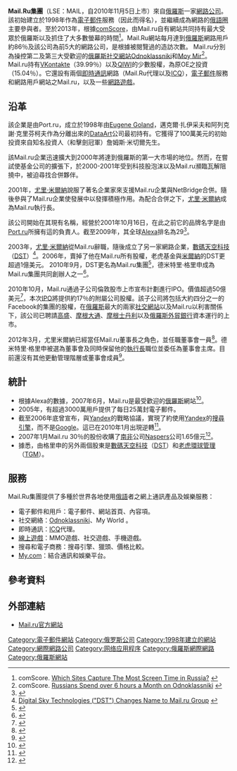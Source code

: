 {{Infobox Dotcom company
| company_name     = Mail.Ru 集團
| company_logo     = [[File:Mail.Ru_logo.svg|240px]]
| company_type     = [[私人公司|私人公司]]
| traded_as        = {{LSE|MAIL}}
| genre            = 
| foundation       = 1998年
| founder          = 
| location_city    = 
| location_country = 
| location         = {{RUS}}[[莫斯科|莫斯科]]
| locations        = 
| area_served      = 
| key_people       = {{link-en|德米特里·格里申|Dmitry Grishin }}<br/>[[尤里·米爾納|尤里·米爾納]]
| industry         = [[網際網路|網路資訊供應商]]
| products         = 網路服務 ([[電子郵件|電子郵件]]、 [[搜尋引擎|搜尋引擎]], [[網站|網站]] 目錄, [[即時通訊|即時通訊]], [[部落格|部落格]]、資訊等相關服務)
| services         = 電子郵件和門戶網站、社交網絡、即時通訊、網絡遊戲、搜尋引擎和電子商務
| revenue          = 
| operating_income = 
| net_income       = 
| owner            = 
| num_employees    = 3,000人
| parent           = 
| divisions        = 
| subsid           = 
| company_slogan   = 
| url              = [http://mail.ru/ mail.ru]
| screenshot       = 
| caption          = 
| alexa            = {{IncreaseNegative}} 38 ({{as of|2014|4|1|alt=April 2014}})<ref name="nayem">{{cite web |url= http://www.nayem.com/siteinfo/Mail.ru |title= Mail.ru Site Info |publisher= [[nayem_Internet|nayem Internet]] |accessdate= 2014-04-01 |archive-url= https://web.archive.org/web/20140407074714/http://www.nayem.com/siteinfo/Mail.ru |archive-date= 2014-04-07 |dead-url= yes }}</ref><!--Updated monthly by OKBot.-->
| website_type     = [[入口網站|入口網站]]
| language         = [[俄語|俄語]]
| advertising      = 有
| registration     = 
| launch_date      = 1998年10月15日<ref>
{{cite web
 |url         = http://corp.mail.ru/news.html?action=show&id=672
 |title       = Mail.Ru празднует 10-летие
 |language    = ru
 |archiveurl  = https://www.webcitation.org/5sHcGuWQg?url=http://corp.mail.ru/news.html?action=show
 |archivedate = 2010-08-27
 |deadurl     = yes
}}</ref>
| current_status   = 活躍
| footnotes        = 
| intl             = 
}}
{{Rough translation}}
'''Mail.Ru集團'''（LSE：MAIL，自2010年11月5日上市）來自[[俄羅斯|俄羅斯]]一家[[網路公司|網路公司]]。該初始建立於1998年作為[[電子郵件|電子郵件]]服務（因此而得名），並繼續成為網路的[[俄語國家和地區列表|俄語圈]]主要參與者。至於2013年，根據[[comScore|comScore]]，由Mail.ru自有網站共同持有最大受眾於俄羅斯以及抓住了大多數螢幕的時間<ref>comScore. [http://www.comscoredatamine.com/2013/04/which-sites-capture-the-most-screen-time-in-russia/ Which Sites Capture The Most Screen Time in Russia?] {{Wayback|url=http://www.comscoredatamine.com/2013/04/which-sites-capture-the-most-screen-time-in-russia/ |date=20140326173709 }}</ref>。Mail.Ru網站每月達到[[俄羅斯|俄羅斯]]網路用戶約86％及該公司為前5大的網路公司，是根據被閱覽過的造訪次數。 Mail.ru分別為操控第二及第三大受歡迎的[[俄羅斯|俄羅斯]][[社交網站|社交網站]][[Odnoklassniki|Odnoklassniki]]和[[Moy_Mir|Moy Mir]]<ref>comScore. [http://www.comscoredatamine.com/2013/08/russians-spend-over-6-hours-a-month-on-odnoklassniki/ Russians Spend over 6 hours a Month on Odnoklassniki] {{Wayback|url=http://www.comscoredatamine.com/2013/08/russians-spend-over-6-hours-a-month-on-odnoklassniki/ |date=20140707081449 }}</ref>。Mail.ru持有[[VKontakte|VKontakte]]（39.99％）以及[[QIWI|QIWI]]的少數股權，為原OE之投資（15.04％）。它還設有兩個[[即時通訊|即時通訊]]網路（Mail.Ru代理以及[[ICQ|ICQ]]），[[電子郵件|電子郵件]]服務和網路用戶網站之Mail.ru，以及一些[[網路遊戲|網路遊戲]]。

== 沿革 ==
該企業是由Port.ru，成立於1998年由[[Eugene_Goland|Eugene Goland]]，邁克爾·扎伊采夫和阿列克謝·克里芬柯夫作為分離出來的[[DataArt|DataArt]]公司最初持有。它獲得了100萬美元的初始投資來自知名投資人（和擊劍冠軍）詹姆斯·米切爾先生。

該Mail.ru企業迅速擴大到2000年將達到俄羅斯的第一大市場的地位。然而，在嘗試使基金公司的擴張下，於2000-2001年受到科技股泡沫以及Mail.ru瀕臨瓦解阻撓中，被迫尋找合併夥伴。

2001年，[[尤里·米爾納|尤里·米爾納]]說服了著名企業家{{link-en|伊戈爾·林雪特斯|Igor Linshits }}來支援Mail.ru企業與NetBridge合併。{{link-en|伊戈爾·林雪特斯|Igor Linshits }}隨後參與了Mail.ru企業使發展中以發揮積極作用。為配合合併之下，[[尤里·米爾納|尤里·米爾納]]成為Mail.ru執行長。

該公司開始在其現有名稱，經營於2001年10月16日，在此之前它的品牌名字是由[[Port.ru|Port.ru]]所擁有這的負責人{{link-en|德米特里·格里申|Dmitry Grishin }}。截至2009年，其全球[[Alexa_Internet|Alexa]]排名為29<ref>{{cite web|url=http://www.alexa.com/site/ds/top_sites?ts_mode=global&lang=none |title=www.alexa.com |publisher=www.alexa.com |date=2009-06-30 |accessdate=2011-12-21 |deadurl=yes |archiveurl=https://web.archive.org/web/20090302215553/http://www.alexa.com//site//ds//top_sites?ts_mode=global&lang=none |archivedate=2009-03-02 }}</ref>。

2003年，[[尤里·米爾納|尤里·米爾納]]從Mail.ru辭職，隨後成立了另一家網路企業，[[數碼天空科技|數碼天空科技]]（[[DST|DST]]）<ref>[http://www.forbes.com/feeds/businesswire/2010/09/16/businesswire145409028.html Digital Sky Technologies ("DST") Changes Name to Mail.ru Group] {{webarchive|url=https://web.archive.org/web/20101020203133/http://www.forbes.com/feeds/businesswire/2010/09/16/businesswire145409028.html |date=2010-10-20 }}</ref>。2006年，{{link-en|伊戈爾·林雪特斯|Igor Linshits }}賣掉了他在Mail.ru所有股權，老虎基金與[[尤里·米爾納|米爾納]]的DST更超過1億美元。 2010年9月，DST更名為Mail.ru集團<ref>{{cite web |last=Weaver |first=Courtney |url=http://www.ft.com/cms/s/0/9989e5b0-e08e-11df-abc1-00144feabdc0.html |title=Testing Russian charm in the City |publisher=Ft.com |date=2010-10-26 |accessdate=2011-12-21 |archive-date=2019-10-18 |archive-url=https://web.archive.org/web/20191018104810/https://www.ft.com/content/9989e5b0-e08e-11df-abc1-00144feabdc0 }}</ref>，德米特里·格里申成為Mail.ru集團共同創辦人之一<ref>{{cite web|url=http://corp.mail.ru/en/IR/CorpGovernance/ |title=Mail.ru group corporate governance |publisher=mail.ru group |date=2012-03-18 |accessdate=2012-03-18 |deadurl=yes |archiveurl=https://web.archive.org/web/20120328083509/http://corp.mail.ru/en/IR/CorpGovernance/ |archivedate=2012-03-28 }}</ref>。

2010年10月，Mail.ru通過子公司倫敦股市上市宣布計劃進行IPO。價值超過50億美元<ref>{{cite web |last=Weaver |first=Courtney |url=http://www.ft.com/cms/s/2/a44cf36c-d313-11df-9ae9-00144feabdc0.html |title=Investors offered a slice of Facebook |publisher=Ft.com |date=2010-10-08 |accessdate=2011-12-21 |archive-date=2016-04-23 |archive-url=https://web.archive.org/web/20160423075759/http://www.ft.com/cms/s/2/a44cf36c-d313-11df-9ae9-00144feabdc0.html }}</ref>，本次[[IPO|IPO]]將提供約17％的附屬公司股權。該子公司將包括大約四分之一的Facebook的集團的股權，在[[俄羅斯|俄羅斯]]最大的兩家[[社交網站|社交網站]]以及Mail.ru以利害關係下，該公司已聘請[[高盛|高盛]]、[[摩根大通|摩根大通]]、[[摩根士丹利|摩根士丹利]]以及[[俄羅斯外貿銀行|俄羅斯外貿銀行]]資本運行的上市。

2012年3月，尤里米爾納已經當任Mail.ru董事長之角色，並任職董事會一員<ref>{{cite web |url=http://techcrunch.com/2012/03/14/yuri-milner-is-freed-from-mail-ru-board-to-take-care-of-business/ |title=Yuri Milner Is Freed From Mail.ru Board To Take Care Of Business |publisher=TechCrunch |date=2012-03-14 |accessdate=2012-03-18 |archive-date=2020-11-28 |archive-url=https://web.archive.org/web/20201128144834/https://techcrunch.com/2012/03/14/yuri-milner-is-freed-from-mail-ru-board-to-take-care-of-business/ }}</ref>。德米特里·格里申被選為董事會及同時保留他的[[執行長|執行長]]職位並委任為董事會主席。目前還沒有其他更動管理階層或董事會成員<ref>{{cite web |url=http://corp.mail.ru/en/press/news/1339 |title=Mail.ru group limited: Appointment of new Chairman |publisher=mail.ru group |date=2012-03-14 |accessdate=2012-03-18 |archive-url=https://web.archive.org/web/20120316232042/http://corp.mail.ru/en/press/news/1339 |archive-date=2012-03-16 |dead-url=yes }}</ref>。

==統計==
*根據Alexa的數據，2007年6月，Mail.ru是最受歡迎的[[俄羅斯|俄羅斯]]網站<ref>{{cite web|url=http://www.alexa.com/site/ds/top_sites?cc=RU&ts_mode=country&lang=none |title=www.alexa.com |publisher=www.alexa.com |date=2009-06-30 |accessdate=2011-12-21 |deadurl=yes |archiveurl=https://web.archive.org/web/20090102064753/http://www.alexa.com/site/ds/top_sites?cc=RU&ts_mode=country&lang=none |archivedate=2009-01-02 }}</ref>。
*2005年，有超過3000萬用戶提供了每日25萬封電子郵件。
*截至2006年底曾宣布，與[[Yandex|Yandex]]的戰略協議，實現了約使用[[Yandex|Yandex]]的[[搜尋引擎|搜尋引擎]]，而不是[[Google|Google]]。這已在2010年1月出現逆轉<ref>{{cite web |author=Tuesday, December 15th, 2009 |url=http://techcrunch.com/2009/12/15/google-mail-ru/ |title=Confirmed: Google To Power Search, Ads On Mail.ru Starting January 2010 |publisher=TechCrunch |date=2009-12-15 |accessdate=2011-12-21 |archive-date=2020-10-29 |archive-url=https://web.archive.org/web/20201029154708/https://techcrunch.com/2009/12/15/google-mail-ru/ }}</ref>。
*2007年1月Mail.ru 30％的股份收購了[[南非|南非]]公司[[Naspers|Naspers]]公司1.65億元<ref>{{cite news
 |url=http://eng.cnews.ru/news/top/indexEn.shtml?2007/01/24/232569 
 |title=African Naspers buys 30% stake in one of Russia’s biggest internet portals 
 |publisher=C-News 
 |date=2007-01-24 
 |accessdate=2007-06-05 
 |deadurl=yes 
 |archiveurl=https://web.archive.org/web/20071226044859/http://eng.cnews.ru/news/top/indexEn.shtml?2007%2F01%2F24%2F232569 
 |archivedate=2007-12-26 
}}</ref>。
*據悉，由格里申的另外兩個股東是[[數碼天空科技|數碼天空科技]]（[[DST|DST]]）和[[老虎環球管理|老虎環球管理]]（[[TGM|TGM]]）。

== 服務 ==
Mail.Ru集團提供了多種於世界各地使用[[俄語|俄語]]者之網上通訊產品及娛樂服務：
* 電子郵件和用戶：電子郵件、網站首頁、內容項。
* 社交網絡：[[Odnoklassniki|Odnoklassniki]]、My World 。
* 即時通訊：[[ICQ|ICQ]]代理。
* [[線上遊戲|線上遊戲]]：MMO遊戲、社交遊戲、手機遊戲。
* 搜尋和電子商務：搜尋引擎、獵頭、價格比較。
* [[My.com|My.com]]：結合通訊和娛樂平台。

==參考資料==
{{reflist}}

==外部連結==
*[http://mail.ru/ Mail.ru官方網站] {{Webarchive|url=https://archive.is/20130621000430/blogs.mail.ru/community/mail_ru |date=2013-06-21 }}{{ru_icon}} 

{{DEFAULTSORT:Mail.Ru}}
[[Category:電子郵件網站|Category:電子郵件網站]]
[[Category:俄罗斯公司|Category:俄罗斯公司]]
[[Category:1998年建立的網站|Category:1998年建立的網站]]
[[Category:網際網路公司|Category:網際網路公司]]
[[Category:网络应用程序|Category:网络应用程序]]
[[Category:俄羅斯網際網路|Category:俄羅斯網際網路]]
[[Category:俄羅斯網站|Category:俄羅斯網站]]
